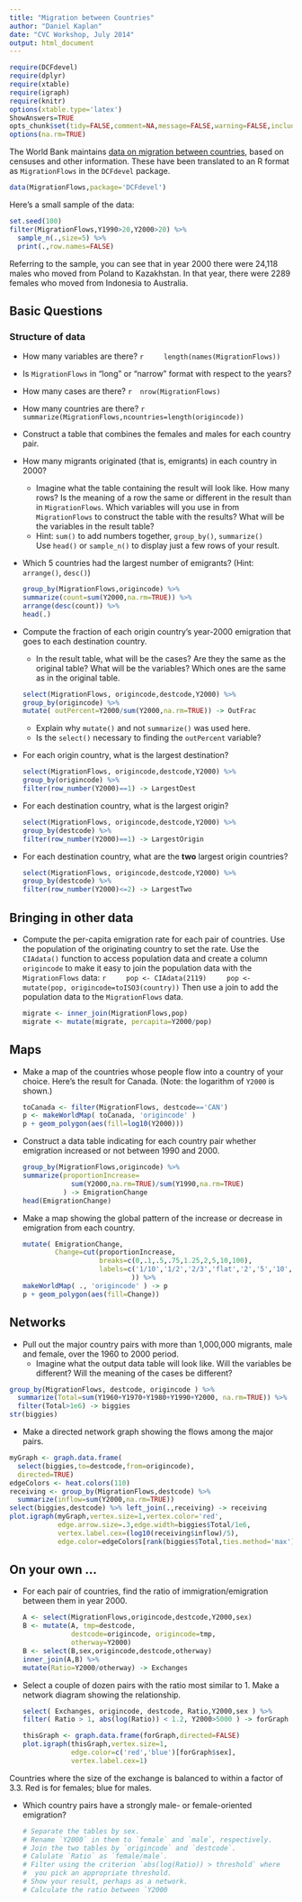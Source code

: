 ```yaml
---
title: "Migration between Countries"
author: "Daniel Kaplan"
date: "CVC Workshop, July 2014"
output: html_document
---
```


```r
require(DCFdevel)
require(dplyr)
require(xtable)
require(igraph)
require(knitr)
options(xtable.type='latex')
ShowAnswers=TRUE 
opts_chunk$set(tidy=FALSE,comment=NA,message=FALSE,warning=FALSE,include=ShowAnswers)
options(na.rm=TRUE)

```

The World Bank maintains [data on migration between countries](http://data.worldbank.org/data-catalog/global-bilateral-migration-databas), based on censuses and other information.  These have been translated to an R format as `MigrationFlows` in the `DCFdevel` package.

```r
data(MigrationFlows,package='DCFdevel')
```

Here's a small sample of the data:  
```r
set.seed(100)
filter(MigrationFlows,Y1990>20,Y2000>20) %>% 
  sample_n(.,size=5) %>%
  print(.,row.names=FALSE)
```

Referring to the sample, you can see that in year 2000 there were 24,118 males who moved from Poland to Kazakhstan. In that year, there were 2289 females who moved from Indonesia to Australia.

## Basic Questions 

### Structure of data

* How many variables are there?
    ```r
    length(names(MigrationFlows))
    ```

* Is `MigrationFlows` in "long" or "narrow" format with respect to the years?
* How many cases are there?
   ```r
   nrow(MigrationFlows)
   ```

* How many countries are there?
   ```r
   summarize(MigrationFlows,ncountries=length(origincode))
   ```

* Construct a table that combines the females and males for each country pair.

* How many migrants originated (that is, emigrants) in each country in 2000?
    * Imagine what the table containing the result will look like.  How many rows? Is the meaning of a row the same or different in the result than in `MigrationFlows`. Which variables will you use in from `MigrationFlows` to construct the table with the results?  What will be the variables in the result table?
    * Hint: `sum()` to add numbers together, `group_by()`, `summarize()`  
    Use `head()` or `sample_n()` to display just a few rows of your result. 

* Which 5 countries had the largest number of emigrants?  (Hint: `arrange()`, `desc()`)

    ```r
    group_by(MigrationFlows,origincode) %>% 
    summarize(count=sum(Y2000,na.rm=TRUE)) %>% 
    arrange(desc(count)) %>% 
    head(.)
    ```

* Compute the fraction of each origin country's year-2000 emigration that goes to each destination country.
    * In the result table, what will be the cases?  Are they the same as the original table?  What will be the variables?  Which ones are the same as in the original table.

    ```r
    select(MigrationFlows, origincode,destcode,Y2000) %>% 
    group_by(origincode) %>%
    mutate( outPercent=Y2000/sum(Y2000,na.rm=TRUE)) -> OutFrac
    ```

    * Explain why `mutate()` and not `summarize()` was used here.
    * Is the `select()` necessary to finding the `outPercent` variable?

    
* For each origin country, what is the largest destination?

    ```r
    select(MigrationFlows, origincode,destcode,Y2000) %>% 
    group_by(origincode) %>%
    filter(row_number(Y2000)==1) -> LargestDest
    ```
    
* For each destination country, what is the largest origin?

    ```r
    select(MigrationFlows, origincode,destcode,Y2000) %>% 
    group_by(destcode) %>%
    filter(row_number(Y2000)==1) -> LargestOrigin
    ```
    


* For each destination country, what are the **two** largest origin countries?

    ```r
    select(MigrationFlows, origincode,destcode,Y2000) %>% 
    group_by(destcode) %>%
    filter(row_number(Y2000)<=2) -> LargestTwo
    ```

## Bringing in other data

* Compute the per-capita emigration rate for each pair of countries.  Use the population of the originating country to set the rate.
    Use the `CIAdata()` function to access population data and create a column `origincode` to make it easy to join the population data with the `MigrationFlows` data:
    ```r
    pop <- CIAdata(2119)
    pop <- mutate(pop, origincode=toISO3(country))
    ```
    Then use a join to add the population data to the `MigrationFlows` data.

    ```r
    migrate <- inner_join(MigrationFlows,pop)
    migrate <- mutate(migrate, percapita=Y2000/pop)
    ```



## Maps

* Make a map of the countries whose people flow into a country of your choice.  Here's the result for Canada.  (Note: the logarithm of `Y2000` is shown.)

    ```r
    toCanada <- filter(MigrationFlows, destcode=='CAN') 
    p <- makeWorldMap( toCanada, 'origincode' )
    p + geom_polygon(aes(fill=log10(Y2000)))
```

* Construct a data table indicating for each country pair whether emigration increased or not between 1990 and 2000.

    ```r
    group_by(MigrationFlows,origincode) %>% 
    summarize(proportionIncrease=
                sum(Y2000,na.rm=TRUE)/sum(Y1990,na.rm=TRUE)
              ) -> EmigrationChange
    head(EmigrationChange)
```

* Make a map showing the global pattern of the increase or decrease in emigration from each country.

    ```r
    mutate( EmigrationChange, 
            Change=cut(proportionIncrease,
                       breaks=c(0,.1,.5,.75,1.25,2,5,10,100),
                       labels=c('1/10','1/2','2/3','flat','2','5','10','>10')
                               )) %>%
    makeWorldMap( ., 'origincode' ) -> p
    p + geom_polygon(aes(fill=Change))
                          
    ```

## Networks

* Pull out the major country pairs with more than 1,000,000 migrants, male and female, over the 1960 to 2000 period.
   * Imagine what the output data table will look like.  Will the variables be different?  Will the meaning of the cases be different?

```r
group_by(MigrationFlows, destcode, origincode ) %>% 
  summarize(Total=sum(Y1960+Y1970+Y1980+Y1990+Y2000, na.rm=TRUE)) %>%
  filter(Total>1e6) -> biggies
str(biggies)
```

* Make a directed network graph showing the flows among the major pairs.

```r
myGraph <- graph.data.frame( 
  select(biggies,to=destcode,from=origincode), 
  directed=TRUE)
edgeColors <- heat.colors(110)
receiving <- group_by(MigrationFlows,destcode) %>% 
  summarize(inflow=sum(Y2000,na.rm=TRUE))
select(biggies,destcode) %>% left_join(.,receiving) -> receiving
plot.igraph(myGraph,vertex.size=1,vertex.color='red',
            edge.arrow.size=.3,edge.width=biggies$Total/1e6,
            vertex.label.cex=(log10(receiving$inflow)/5),
            edge.color=edgeColors[rank(biggies$Total,ties.method='max')])
```



## On your own ...

* For each pair of countries, find the ratio of immigration/emigration between them in year 2000.

    ```r
    A <- select(MigrationFlows,origincode,destcode,Y2000,sex)
    B <- mutate(A, tmp=destcode, 
                destcode=origincode, origincode=tmp,
                otherway=Y2000)
    B <- select(B,sex,origincode,destcode,otherway) 
    inner_join(A,B) %>%
    mutate(Ratio=Y2000/otherway) -> Exchanges
    ```
    
* Select a couple of dozen pairs with the ratio most similar to 1.  Make a network diagram showing the relationship. 

    ```r
    select( Exchanges, origincode, destcode, Ratio,Y2000,sex ) %>%
    filter( Ratio > 1, abs(log(Ratio)) < 1.2, Y2000>5000 ) -> forGraph
    ```
   
    ```r
    thisGraph <- graph.data.frame(forGraph,directed=FALSE)
    plot.igraph(thisGraph,vertex.size=1,
                edge.color=c('red','blue')[forGraph$sex],
                vertex.label.cex=1)
    ```
   
Countries where the size of the exchange is balanced to within a factor of 3.3. Red is for females; blue for males.
   
* Which country pairs have a strongly male- or female-oriented emigration?

    ```r
   # Separate the tables by sex.  
   # Rename `Y2000` in them to `female` and `male`, respectively.
   # Join the two tables by `origincode` and `destcode`.
   # Calulate `Ratio` as `female/male`.
   # Filter using the criterion `abs(log(Ratio)) > threshold` where
   #  you pick an appropriate threshold.
   # Show your result, perhaps as a network.
   # Calculate the ratio between `Y2000
    ```